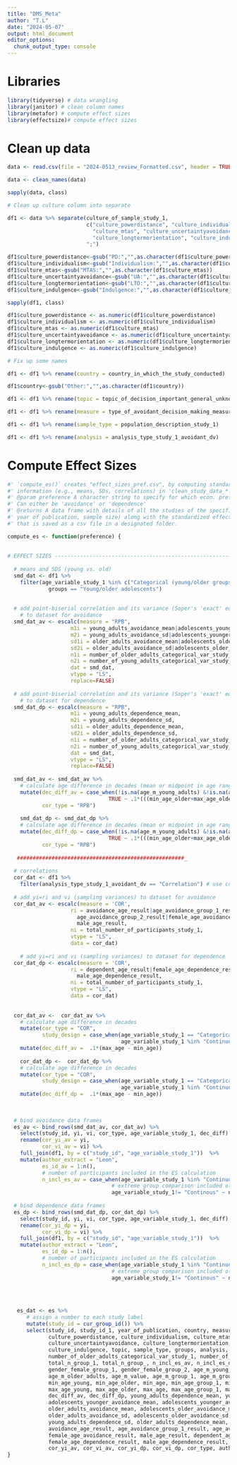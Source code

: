 ```yaml
---
title: "DMS_Meta"
author: "T.L"
date: "2024-05-07"
output: html_document
editor_options: 
  chunk_output_type: console
---
```


# Libraries
```r

library(tidyverse) # data wrangling
library(janitor) # clean column names
library(metafor) # compute effect sizes
library(effectsize)# compute effect sizes

```


# Clean up data
```r

data <- read.csv(file = "2024-0513_review_Formatted.csv", header = TRUE)

data <- clean_names(data)

sapply(data, class)

# Clean up culture column into separate 

df1 <- data %>% separate(culture_of_sample_study_1, 
                         c("culture_powerdistance", "culture_individualism",
                           "culture_mtas", "culture_uncertaintyavoidance",
                           "culture_longtermorientation", "culture_indulgence"), 
                         ";")

df1$culture_powerdistance<-gsub("PD:","",as.character(df1$culture_powerdistance))
df1$culture_individualism<-gsub("Individualism:","",as.character(df1$culture_individualism))
df1$culture_mtas<-gsub("MTAS:","",as.character(df1$culture_mtas))
df1$culture_uncertaintyavoidance<-gsub("UA:","",as.character(df1$culture_uncertaintyavoidance))
df1$culture_longtermorientation<-gsub("LTO:","",as.character(df1$culture_longtermorientation))
df1$culture_indulgence<-gsub("Indulgence:","",as.character(df1$culture_indulgence))

sapply(df1, class)

df1$culture_powerdistance <- as.numeric(df1$culture_powerdistance)
df1$culture_individualism <- as.numeric(df1$culture_individualism)
df1$culture_mtas <- as.numeric(df1$culture_mtas)
df1$culture_uncertaintyavoidance <- as.numeric(df1$culture_uncertaintyavoidance)
df1$culture_longtermorientation <- as.numeric(df1$culture_longtermorientation)
df1$culture_indulgence <- as.numeric(df1$culture_indulgence)

# Fix up some names

df1 <- df1 %>% rename(country = country_in_which_the_study_conducted)

df1$country<-gsub("Other:","",as.character(df1$country))

df1 <- df1 %>% rename(topic = topic_of_decision_important_general_unknown_etc_study_1)

df1 <- df1 %>% rename(measure = type_of_avoidant_decision_making_measure_study_1)

df1 <- df1 %>% rename(sample_type = population_description_study_1)

df1 <- df1 %>% rename(analysis = analysis_type_study_1_avoidant_dv)

```


# Compute Effect Sizes
```r

#' `compute_es()` creates "effect_sizes_pref.csv", by computing standardized effect sizes using the outcomes 
#' information (e.g., means, SDs, correlations) in 'clean_study_data_*.csv'.
#' @param preference A character string to specify for which econ. preference should effect sizes be calculated. 
#' Can either be 'avoidance' or 'dependence'
#' @returns A data frame with details of all the studies of the specified econ. preference (e.g., first author, 
#' year of publication, sample size) along with the standardized effect size and their respective sampling variance
#' that is saved as a csv file in a designated folder. 

compute_es <- function(preference) {
  
  
# EFFECT SIZES ----------------------------------------------------------
  
  # means and SDS (young vs. old)
  smd_dat <- df1 %>% 
    filter(age_variable_study_1 %in% c("Categorical (young/older groups")|
             groups == "Young/older adolescents")
  
  
  # add point-biserial correlation and its variance (Soper's 'exact' equation) 
    # to dataset for avoidance
  smd_dat_av <- escalc(measure = "RPB",
                    m1i = young_adults_avoidance_mean|adolescents_younger_avoidance_mean, 
                    m2i = young_adults_avoidance_sd|adolescents_younger_avoidance_sd,
                    sd1i = older_adults_avoidance_mean|adolescents_older_avoidance_mean,
                    sd2i = older_adults_avoidance_sd|adolescents_older_avoidance_sd,
                    n1i = number_of_older_adults_categorical_var_study_1,
                    n2i = number_of_young_adults_categorical_var_study_1,
                    dat = smd_dat,
                    vtype = "LS",
                    replace=FALSE)
  
  # add point-biserial correlation and its variance (Soper's 'exact' equation) 
    # to dataset for dependence
  smd_dat_dp <- escalc(measure = "RPB",
                    m1i = young_adults_dependence_mean, 
                    m2i = young_adults_dependence_sd,
                    sd1i = older_adults_dependence_mean, 
                    sd2i = older_adults_dependence_sd,
                    n1i = number_of_older_adults_categorical_var_study_1,
                    n2i = number_of_young_adults_categorical_var_study_1,
                    dat = smd_dat,
                    vtype = "LS",
                    replace=FALSE)
  
  smd_dat_av <- smd_dat_av %>% 
    # calculate age difference in decades (mean or midpoint in age range)
    mutate(dec_diff_av = case_when(!is.na(age_m_young_adults) &!is.na(age_m_older_adults) ~ .1*(age_m_older_adults-age_m_young_adults),
                                TRUE ~ .1*(((min_age_older+max_age_older)/2) - ((min_age_young+max_age_young)/2))),
           cor_type = "RPB")
  
    smd_dat_dp <- smd_dat_dp %>% 
    # calculate age difference in decades (mean or midpoint in age range)
    mutate(dec_diff_dp = case_when(!is.na(age_m_young_adults) &!is.na(age_m_older_adults) ~ .1*(age_m_older_adults-age_m_young_adults),
                                TRUE ~ .1*(((min_age_older+max_age_older)/2) - ((min_age_young+max_age_young)/2))),
           cor_type = "RPB")
  
   #####################################################_
  
  # correlations
  cor_dat <- df1 %>% 
    filter(analysis_type_study_1_avoidant_dv == "Correlation") # use correlations from extreme group designs if available
  
  # add yi=ri and vi (sampling variances) to dataset for avoidance
  cor_dat_av <- escalc(measure = 'COR',
                    ri = avoidance_age_result|age_avoidance_group_1_result|
                      age_avoidance_group_2_result|female_age_avoidance_result|
                      male_age_result,
                    ni = total_number_of_participants_study_1,
                    vtype = "LS",
                    data = cor_dat)
  
    # add yi=ri and vi (sampling variances) to dataset for dependence
  cor_dat_dp <- escalc(measure = 'COR',
                    ri = dependent_age_result|female_age_dependence_result|
                      male_age_dependence_result, 
                    ni = total_number_of_participants_study_1,
                    vtype = "LS",
                    data = cor_dat)
  
  
  cor_dat_av <-  cor_dat_av %>% 
    # calculate age difference in decades
    mutate(cor_type = "COR",
           study_design = case_when(age_variable_study_1 == "Categorical",
                                    age_variable_study_1 %in% "Continuous")) %>% 
    mutate(dec_diff_av =  .1*(max_age - min_age))
  
    cor_dat_dp <-  cor_dat_dp %>% 
    # calculate age difference in decades
    mutate(cor_type = "COR",
           study_design = case_when(age_variable_study_1 == "Categorical",
                                    age_variable_study_1 %in% "Continuous")) %>% 
    mutate(dec_diff_dp =  .1*(max_age - min_age))
  
  
  
  # bind avoidance data frames
  es_av <- bind_rows(smd_dat_av, cor_dat_av) %>% 
    select(study_id, yi, vi, cor_type, age_variable_study_1, dec_diff) %>% 
    rename(cor_yi_av = yi,
           cor_vi_av = vi) %>% 
    full_join(df1, by = c("study_id", "age_variable_study_1"))  %>% 
    mutate(author_extract = "Leon",
           es_id_av = 1:n(),  
           # number of participants included in the ES calculation
           n_incl_es_av = case_when(age_variable_study_1 %in% "Continuous" ~ total_number_of_participants_study_1,
                                 # extreme group comparison included old vs. young differences
                                 age_variable_study_1!= "Continous" ~ number_of_older_adults_categorical_var_study_1 + number_of_young_adults_categorical_var_study_1))
  
  # bind dependence data frames
  es_dp <- bind_rows(smd_dat_dp, cor_dat_dp) %>% 
    select(study_id, yi, vi, cor_type, age_variable_study_1, dec_diff) %>% 
    rename(cor_yi_dp = yi,
           cor_vi_dp = vi) %>% 
    full_join(df1, by = c("study_id", "age_variable_study_1"))  %>% 
    mutate(author_extract = "Leon",
           es_id_dp = 1:n(),  
           # number of participants included in the ES calculation
           n_incl_es_dp = case_when(age_variable_study_1 %in% "Continuous" ~ total_number_of_participants_study_1,
                                 # extreme group comparison included old vs. young differences
                                 age_variable_study_1!= "Continous" ~ number_of_older_adults_categorical_var_study_1 + number_of_young_adults_categorical_var_study_1))
  
  
  
  
   es_dat <- es %>% 
      # assign a number to each study label
      mutate(study_id = cur_group_id()) %>% 
      select(study_id, study_id_1, year_of_publication, country, measure, analysis,
             culture_powerdistance, culture_individualism, culture_mtas,
             culture_uncertaintyavoidance, culture_longtermorientation, culture_longtermorientation,
             culture_indulgence, topic, sample_type, groups, analysis, total_number_of_participants_study_1,
             number_of_older_adults_categorical_var_study_1, number_of_young_adults_categorical_var_study_1,
             total_n_group_1, total_n_group_, n_incl_es_av, n_incl_es_dp, gender_female_value,
             gender_female_group_1, gender_female_group_2, age_m_young_adults, 
             age_m_older_adults, age_m_value, age_m_group_1, age_m_group_2,
             min_age_young, min_age_older, min_age, min_age_group_1, min_age_group_2,
             max_age_young, max_age_older, max_age, max_age_group_1, max_age_group_2,
             dec_diff_av, dec_diff_dp, young_adults_dependence_mean, young_adults_avoidance_sd,
             adolescents_younger_avoidance_mean, adolescents_younger_avoidance_sd,
             older_adults_avoidance_mean, adolescents_older_avoidance_mean, 
             older_adults_avoidance_sd, adolescents_older_avoidance_sd, young_adults_dependence_mean,
             young_adults_dependence_sd, older_adults_dependence_mean, older_adults_dependence_sd,
             avoidance_age_result, age_avoidance_group_1_result, age_avoidance_group_2_result,
             female_age_avoidance_result, male_age_result, dependent_age_result, 
             female_age_dependence_result, male_age_dependence_result, 
             cor_yi_av, cor_vi_av, cor_yi_dp, cor_vi_dp, cor_type, author_extract)
}
             
             
             
             
  
  
  
```






